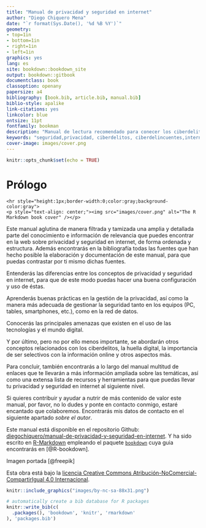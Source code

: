 ```yaml
--- 
title: "Manual de privacidad y seguridad en internet"
author: "Diego Chiquero Mena"
date: "`r format(Sys.Date(), '%d %B %Y')`"
geometry:
- top=1in
- bottom=1in
- right=1in
- left=1in
graphics: yes
lang: es
site: bookdown::bookdown_site
output: bookdown::gitbook
documentclass: book
classoption: openany
papersize: a4
bibliography: [book.bib, article.bib, manual.bib]
biblio-style: apalike
link-citations: yes
linkcolor: blue
ontsize: 11pt
fontfamily: bookman
description: "Manual de lectura recomendado para conecer los ciberdelitos a los que nos exponemos y cómo evitarlos."
keywords: "seguridad,privacidad, ciberdelitos, ciberdelincuentes,internet"
cover-image: images/cover.png
---
```

```r
knitr::opts_chunk$set(echo = TRUE)  
```
# Prólogo {-}

```asis
<hr style="height:1px;border-width:0;color:gray;background-color:gray">
<p style="text-align: center;"><img src="images/cover.png" alt="The R Markdown book cover" /></p>
```
Este manual aglutina de manera filtrada y tamizada una amplia y detallada parte del conocimiento e información de relevancia que puedes encontrar en la web sobre privacidad y seguridad en internet, de forma ordenada y estructura. Además encontrarás en la bibliografía todas las fuentes que han hecho posible la elaboración y documentación de este manual, para que puedas contrastar por ti mismo dichas fuentes.

Entenderás las diferencias entre los conceptos de privacidad y seguridad en internet, para que de este modo puedas hacer una buena configuración y uso de éstas.

Aprenderás buenas prácticas en la gestión de la privacidad, así como la manera más adecuada de gestionar la seguridad tanto en los equipos (PC, tables, smartphones, etc.), como en la red de datos.

Conocerás las principales amenazas que existen en el uso de las tecnologías y el mundo digital.

Y por último, pero no por ello menos importante, se abordarán otros conceptos relacionados con los ciberdelitos, la huella digital, la importancia de ser selectivos con la información online y otros aspectos más.

Para concluir, también encontrarás a lo largo del manual multitud de enlaces que te llevarán a más información ampliada sobre las temáticas, así como una extensa lista de recursos y herramientas para que puedas llevar tu privacidad y seguridad en internet al siguiente nivel.

Si quieres contribuir y ayudar a  nutrir de más contenido de valor este manual, por favor, no lo dudes y ponte en contacto conmigo, estaré encantado que colaboremos. Encontrarás mis datos de contacto en el siguiente apartado *sobre el autor*.

Este manual está disponible en el repositorio Github: [diegochiquero/manual-de-privacidad-y-seguridad-en-internet](https://github.com/diegochiquero/manual-de-privacidad-y-seguridad-en-internet). Y ha sido escrito en [R-Markdown](http://rmarkdown.rstudio.com) empleando el paquete [`bookdown`](https://bookdown.org/) cuya guia encontrarás en [@R-bookdown].

Imagen portada [@freepik]

Esta obra está bajo la [licencia Creative Commons Atribución-NoComercial-CompartirIgual 4.0 Internacional](https://creativecommons.org/licenses/by-nc-sa/4.0/deed.es).  

```r
knitr::include_graphics("images/by-nc-sa-88x31.png")
```


```r
# automatically create a bib database for R packages
knitr::write_bib(c(
  .packages(), 'bookdown', 'knitr', 'rmarkdown'
), 'packages.bib')
```
